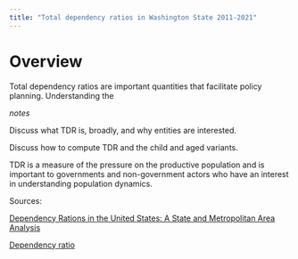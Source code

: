 ---
title: "Total dependency ratios in Washington State 2011-2021"
---

# Overview
Total dependency ratios are important quantities that facilitate policy planning. Understanding the 




*notes* 

Discuss what TDR is, broadly, and why entities are interested.

Discuss how to compute TDR and the child and aged variants.



TDR is a measure of the pressure on the productive population and is important to governments and non-government actors who have an interest in understanding population dynamics.

Sources:

[Dependency Rations in the United States: A State and Metropolitan Area Analysis](https://www.census.gov/content/dam/Census/library/working-papers/2012/demo/dependency-ratios-in-the-united-states.pdf)

[Dependency ratio](https://en.wikipedia.org/wiki/Dependency_ratio)